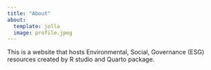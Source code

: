 ```yaml
---
title: "About"
about: 
  template: jolla
  image: profile.jpeg
---
```


This is a website that hosts Environmental, Social, Governance (ESG) resources created by R studio and Quarto package.
